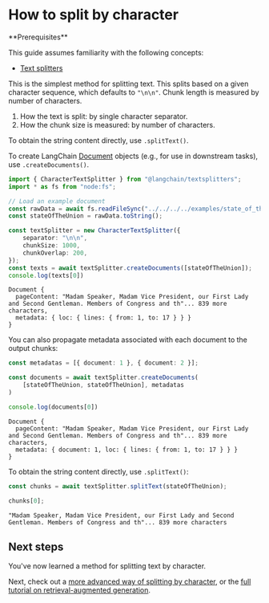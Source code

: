 # How to split by character

<Info>
**Prerequisites**


This guide assumes familiarity with the following concepts:

- [Text splitters](/oss/javascript/concepts/text_splitters)

</Info>

This is the simplest method for splitting text. This splits based on a given character sequence, which defaults to `"\n\n"`. Chunk length is measured by number of characters.

1. How the text is split: by single character separator.
2. How the chunk size is measured: by number of characters.

To obtain the string content directly, use `.splitText()`.

To create LangChain [Document](https://api.js.langchain.com/classes/langchain_core.documents.Document.html) objects (e.g., for use in downstream tasks), use `.createDocuments()`.


```typescript
import { CharacterTextSplitter } from "@langchain/textsplitters";
import * as fs from "node:fs";

// Load an example document
const rawData = await fs.readFileSync("../../../../examples/state_of_the_union.txt");
const stateOfTheUnion = rawData.toString();

const textSplitter = new CharacterTextSplitter({
    separator: "\n\n",
    chunkSize: 1000,
    chunkOverlap: 200,
});
const texts = await textSplitter.createDocuments([stateOfTheUnion]);
console.log(texts[0])
```
```output
Document {
  pageContent: "Madam Speaker, Madam Vice President, our First Lady and Second Gentleman. Members of Congress and th"... 839 more characters,
  metadata: { loc: { lines: { from: 1, to: 17 } } }
}
```
You can also propagate metadata associated with each document to the output chunks:


```typescript
const metadatas = [{ document: 1 }, { document: 2 }];

const documents = await textSplitter.createDocuments(
    [stateOfTheUnion, stateOfTheUnion], metadatas
)

console.log(documents[0])
```
```output
Document {
  pageContent: "Madam Speaker, Madam Vice President, our First Lady and Second Gentleman. Members of Congress and th"... 839 more characters,
  metadata: { document: 1, loc: { lines: { from: 1, to: 17 } } }
}
```
To obtain the string content directly, use `.splitText()`:


```typescript
const chunks = await textSplitter.splitText(stateOfTheUnion);

chunks[0];
```



```output
"Madam Speaker, Madam Vice President, our First Lady and Second Gentleman. Members of Congress and th"... 839 more characters
```


## Next steps

You've now learned a method for splitting text by character.

Next, check out a [more advanced way of splitting by character](/oss/javascript/how-to/recursive_text_splitter), or the [full tutorial on retrieval-augmented generation](/oss/javascript/tutorials/rag).
